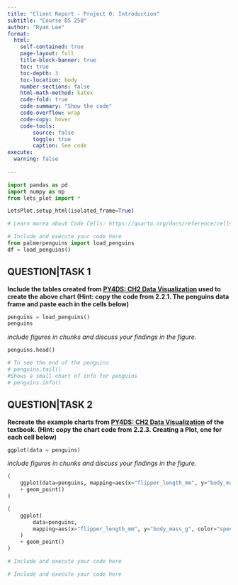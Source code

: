 ```yaml
---
title: "Client Report - Project 0: Introduction"
subtitle: "Course DS 250"
author: "Ryan Lee"
format:
  html:
    self-contained: true
    page-layout: full
    title-block-banner: true
    toc: true
    toc-depth: 3
    toc-location: body
    number-sections: false
    html-math-method: katex
    code-fold: true
    code-summary: "Show the code"
    code-overflow: wrap
    code-copy: hover
    code-tools:
        source: false
        toggle: true
        caption: See code
execute: 
  warning: false
    
---
```


```python
import pandas as pd
import numpy as np
from lets_plot import *

LetsPlot.setup_html(isolated_frame=True)
```


```python
# Learn morea about Code Cells: https://quarto.org/docs/reference/cells/cells-jupyter.html

# Include and execute your code here
from palmerpenguins import load_penguins
df = load_penguins()
```

## QUESTION|TASK 1

__Include the tables created from [PY4DS: CH2 Data Visualization](https://aeturrell.github.io/python4DS/data-visualise.html) used to create the above chart (Hint: copy the code from 2.2.1. The penguins data frame and paste each in the cells below)__


```python

penguins = load_penguins()
penguins


```

_include figures in chunks and discuss your findings in the figure._

```python

penguins.head()

# To see the end of the penguins
# penguins.tail()
#Shows a small chart of info for penguins
# penguins.info()

```


## QUESTION|TASK 2

__Recreate the example charts from [PY4DS: CH2 Data Visualization](https://aeturrell.github.io/python4DS/data-visualise.html) of the textbook. (Hint: copy the chart code from 2.2.3. Creating a Plot, one for each cell below)__


```python

ggplot(data = penguins)


```

_include figures in chunks and discuss your findings in the figure._

```python

(
    ggplot(data=penguins, mapping=aes(x="flipper_length_mm", y="body_mass_g"))
    + geom_point()
)


```


```python
(
    ggplot(
        data=penguins,
        mapping=aes(x="flipper_length_mm", y="body_mass_g", color="species"),
    )
    + geom_point()
)


```


```python
# Include and execute your code here


```


```python
# Include and execute your code here


```
